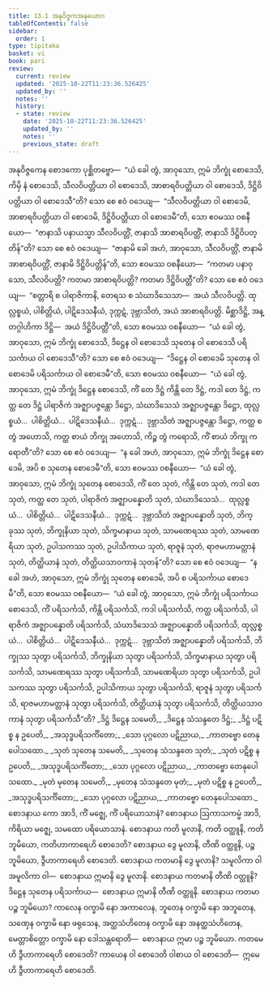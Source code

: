 ```yaml
---
title: 13.1 အနုဝိဇ္ဇကအနုယောဂ
tableOfContents: false
sidebar:
  order: 1
type: tipitaka
basket: vi
book: pari
review:
  current: review
  updated: '2025-10-22T11:23:36.526425'
  updated_by: ''
  notes: ''
  history:
  - state: review
    date: '2025-10-22T11:23:36.526425'
    updated_by: ''
    notes: ''
    previous_state: draft
---
```



<ReviewStatus review={frontmatter.review} showDetails={true} />

<HypothesisAnnotation frontmatter={frontmatter} />

<DynamicBreadcrumb />

<Division number="360" book="pari" e="ch" v="5" p="281">

<Paragraph number="1792" book="pari">
အနုဝိဇ္ဇကေန စောဒကော ပုစ္ဆိတဗ္ဗော—  “ယံ ခေါ တွံ, အာဝုသော, ဣမံ ဘိက္ခုံ စောဒေသိ, ကိမှိ နံ စောဒေသိ, သီလဝိပတ္တိယာ ဝါ စောဒေသိ, အာစာရဝိပတ္တိယာ ဝါ စောဒေသိ, ဒိဋ္ဌိဝိပတ္တိယာ ဝါ စောဒေသီ”တိ? သော စေ ဧဝံ ဝဒေယျ—  “သီလဝိပတ္တိယာ ဝါ စောဒေမိ, အာစာရဝိပတ္တိယာ ဝါ စောဒေမိ, ဒိဋ္ဌိဝိပတ္တိယာ ဝါ စောဒေမီ”တိ, သော ဧဝမဿ ဝစနီယော—  “ဇာနာသိ ပနာယသ္မာ သီလဝိပတ္တိံ, ဇာနာသိ အာစာရဝိပတ္တိံ, ဇာနာသိ ဒိဋ္ဌိဝိပတ္တိန်”တိ? သော စေ ဧဝံ ဝဒေယျ—  “ဇာနာမိ ခေါ အဟံ, အာဝုသော, သီလဝိပတ္တိံ, ဇာနာမိ အာစာရဝိပတ္တိံ, ဇာနာမိ ဒိဋ္ဌိဝိပတ္တိန်”တိ, သော ဧဝမဿ ဝစနီယော—  “ကတမာ ပနာဝုသော, သီလဝိပတ္တိ? ကတမာ အာစာရဝိပတ္တိ? ကတမာ ဒိဋ္ဌိဝိပတ္တီ”တိ? သော စေ ဧဝံ ဝဒေယျ—  “စတ္တာရိ စ ပါရာဇိကာနိ, တေရသ စ သံဃာဒိသေသာ—  အယံ သီလဝိပတ္တိ. ထုလ္လစ္စယံ, ပါစိတ္တိယံ, ပါဋိဒေသနီယံ, ဒုက္ကဋံ, ဒုဗ္ဘာသိတံ, အယံ အာစာရဝိပတ္တိ. မိစ္ဆာဒိဋ္ဌိ, အန္တဂ္ဂါဟိကာ ဒိဋ္ဌိ—  အယံ ဒိဋ္ဌိဝိပတ္တီ”တိ, သော ဧဝမဿ ဝစနီယော—  “ယံ ခေါ တွံ, အာဝုသော, ဣမံ ဘိက္ခုံ စောဒေသိ, ဒိဋ္ဌေန ဝါ စောဒေသိ သုတေန ဝါ စောဒေသိ ပရိသင်္ကာယ ဝါ စောဒေသီ”တိ? သော စေ ဧဝံ ဝဒေယျ—  “ဒိဋ္ဌေန ဝါ စောဒေမိ သုတေန ဝါ စောဒေမိ ပရိသင်္ကာယ ဝါ စောဒေမီ”တိ, သော ဧဝမဿ ဝစနီယော—  “ယံ ခေါ တွံ, အာဝုသော, ဣမံ ဘိက္ခုံ ဒိဋ္ဌေန စောဒေသိ, ကိံ တေ ဒိဋ္ဌံ ကိန္တိ တေ ဒိဋ္ဌံ, ကဒါ တေ ဒိဋ္ဌံ, ကတ္ထ တေ ဒိဋ္ဌံ ပါရာဇိကံ အဇ္ဈာပဇ္ဇန္တော ဒိဋ္ဌော, သံဃာဒိသေသံ အဇ္ဈာပဇ္ဇန္တော ဒိဋ္ဌော, ထုလ္လစ္စယံ…  ပါစိတ္တိယံ…  ပါဋိဒေသနီယံ…  ဒုက္ကဋံ…  ဒုဗ္ဘာသိတံ အဇ္ဈာပဇ္ဇန္တော ဒိဋ္ဌော, ကတ္ထ စ တွံ အဟောသိ, ကတ္ထ စာယံ ဘိက္ခု အဟောသိ, ကိဉ္စ တွံ ကရောသိ, ကိံ စာယံ ဘိက္ခု ကရောတီ”တိ? သော စေ ဧဝံ ဝဒေယျ—  “န ခေါ အဟံ, အာဝုသော, ဣမံ ဘိက္ခုံ ဒိဋ္ဌေန စောဒေမိ, အပိ စ သုတေန စောဒေမီ”တိ, သော ဧဝမဿ ဝစနီယော—  “ယံ ခေါ တွံ, အာဝုသော, ဣမံ ဘိက္ခုံ သုတေန စောဒေသိ, ကိံ တေ သုတံ, ကိန္တိ တေ သုတံ, ကဒါ တေ သုတံ, ကတ္ထ တေ သုတံ, ပါရာဇိကံ အဇ္ဈာပန္နောတိ သုတံ, သံဃာဒိသေသံ…  ထုလ္လစ္စယံ…  ပါစိတ္တိယံ…  ပါဋိဒေသနီယံ…  ဒုက္ကဋံ…  ဒုဗ္ဘာသိတံ အဇ္ဈာပန္နောတိ သုတံ, ဘိက္ခုဿ သုတံ, ဘိက္ခုနိယာ သုတံ, သိက္ခမာနာယ သုတံ, သာမဏေရဿ သုတံ, သာမဏေရိယာ သုတံ, ဥပါသကဿ သုတံ, ဥပါသိကာယ သုတံ, ရာဇူနံ သုတံ, ရာဇမဟာမတ္တာနံ သုတံ, တိတ္ထိယာနံ သုတံ, တိတ္ထိယသာဝကာနံ သုတန်”တိ? သော စေ ဧဝံ ဝဒေယျ—  “န ခေါ အဟံ, အာဝုသော, ဣမံ ဘိက္ခုံ သုတေန စောဒေမိ, အပိ စ ပရိသင်္ကာယ စောဒေမီ”တိ, သော ဧဝမဿ ဝစနီယော—  “ယံ ခေါ တွံ, အာဝုသော, ဣမံ ဘိက္ခုံ ပရိသင်္ကာယ စောဒေသိ, ကိံ ပရိသင်္ကသိ, ကိန္တိ ပရိသင်္ကသိ, ကဒါ ပရိသင်္ကသိ, ကတ္ထ ပရိသင်္ကသိ, ပါရာဇိကံ အဇ္ဈာပန္နောတိ ပရိသင်္ကသိ, သံဃာဒိသေသံ အဇ္ဈာပန္နောတိ ပရိသင်္ကသိ, ထုလ္လစ္စယံ…  ပါစိတ္တိယံ…  ပါဋိဒေသနီယံ…  ဒုက္ကဋံ…  ဒုဗ္ဘာသိတံ အဇ္ဈာပန္နောတိ ပရိသင်္ကသိ, ဘိက္ခုဿ သုတွာ ပရိသင်္ကသိ, ဘိက္ခုနိယာ သုတွာ ပရိသင်္ကသိ, သိက္ခမာနာယ သုတွာ ပရိသင်္ကသိ, သာမဏေရဿ သုတွာ ပရိသင်္ကသိ, သာမဏေရိယာ သုတွာ ပရိသင်္ကသိ, ဥပါသကဿ သုတွာ ပရိသင်္ကသိ, ဥပါသိကာယ သုတွာ ပရိသင်္ကသိ, ရာဇူနံ သုတွာ ပရိသင်္ကသိ, ရာဇမဟာမတ္တာနံ သုတွာ ပရိသင်္ကသိ, တိတ္ထိယာနံ သုတွာ ပရိသင်္ကသိ, တိတ္ထိယသာဝကာနံ သုတွာ ပရိသင်္ကသီ”တိ?
</Paragraph>

</Division>
<Division number="361" book="pari" e="ch" v="5" p="282">

<Paragraph number="1793" type="verses" book="pari">
_ဒိဋ္ဌံ ဒိဋ္ဌေန သမေတိ,_  
_ဒိဋ္ဌေန သံသန္ဒတေ ဒိဋ္ဌံ;_  
_ဒိဋ္ဌံ ပဋိစ္စ န ဥပေတိ,_  
_အသုဒ္ဓပရိသင်္ကိတော;_  
_သော ပုဂ္ဂလော ပဋိညာယ,_  
_ကာတဗ္ဗော တေနုပေါသထော._  

</Paragraph>

<Paragraph number="1794" type="verses" book="pari">
_သုတံ သုတေန သမေတိ,_  
_သုတေန သံသန္ဒတေ သုတံ;_  
_သုတံ ပဋိစ္စ န ဥပေတိ,_  
_အသုဒ္ဓပရိသင်္ကိတော;_  
_သော ပုဂ္ဂလော ပဋိညာယ,_  
_ကာတဗ္ဗော တေနုပေါသထော._  

</Paragraph>

<Paragraph number="1795" type="verses" book="pari">
_မုတံ မုတေန သမေတိ,_  
_မုတေန သံသန္ဒတေ မုတံ;_  
_မုတံ ပဋိစ္စ န ဥပေတိ,_  
_အသုဒ္ဓပရိသင်္ကိတော;_  
_သော ပုဂ္ဂလော ပဋိညာယ,_  
_ကာတဗ္ဗော တေနုပေါသထော._  

</Paragraph>

</Division>
<Division number="362" book="pari" e="ch" v="5" p="282">

<Paragraph number="1796" book="pari">
စောဒနာယ ကော အာဒိ, ကိံ မဇ္ဈေ, ကိံ ပရိယောသာနံ? စောဒနာယ ဩကာသကမ္မံ အာဒိ, ကိရိယာ မဇ္ဈေ, သမထော ပရိယောသာနံ. စောဒနာယ ကတိ မူလာနိ, ကတိ ဝတ္ထူနိ, ကတိ ဘူမိယော, ကတိဟာကာရေဟိ စောဒေတိ? စောဒနာယ ဒွေ မူလာနိ, တီဏိ ဝတ္ထူနိ, ပဉ္စ ဘူမိယော, ဒွီဟာကာရေဟိ စောဒေတိ. စောဒနာယ ကတမာနိ ဒွေ မူလာနိ? သမူလိကာ ဝါ အမူလိကာ ဝါ—  စောဒနာယ ဣမာနိ ဒွေ မူလာနိ. စောဒနာယ ကတမာနိ တီဏိ ဝတ္ထူနိ? ဒိဋ္ဌေန သုတေန ပရိသင်္ကာယ—  စောဒနာယ ဣမာနိ တီဏိ ဝတ္ထူနိ. စောဒနာယ ကတမာ ပဉ္စ ဘူမိယော? ကာလေန ဝက္ခာမိ နော အကာလေန, ဘူတေန ဝက္ခာမိ နော အဘူတေန, သဏှေန ဝက္ခာမိ နော ဖရုသေန, အတ္ထသံဟိတေန ဝက္ခာမိ နော အနတ္ထသံဟိတေန, မေတ္တာစိတ္တော ဝက္ခာမိ နော ဒေါသန္တရောတိ—  စောဒနာယ ဣမာ ပဉ္စ ဘူမိယော.
</Paragraph>

<Paragraph number="1797" book="pari">
ကတမေဟိ ဒွီဟာကာရေဟိ စောဒေတိ? ကာယေန ဝါ စောဒေတိ ဝါစာယ ဝါ စောဒေတိ—  ဣမေဟိ ဒွီဟာကာရေဟိ စောဒေတိ.
</Paragraph>
</Division>